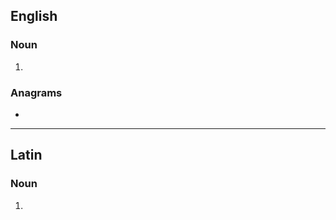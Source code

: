 {{also|tmèses}}
==English==

===Noun===
{{head|en|noun form}}

# {{en-irregular plural of|ending=es|tmesis}}

===Anagrams===
* {{anagrams|en|a=eemsst|Tesems|messet|seem'st|steems|stemes|temses}}

----

==Latin==

===Noun===
{{la-noun-form|tmēsēs}}

# {{inflection of|la|tmēsis||nom//acc//voc|p}}